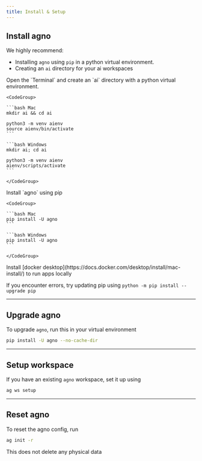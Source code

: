 ```yaml
---
title: Install & Setup
---
```


## Install agno

We highly recommend:

- Installing `agno` using `pip` in a python virtual environment.
- Creating an `ai` directory for your ai workspaces

<Steps>
  <Step title="Create a virtual environment">
    Open the `Terminal` and create an `ai` directory with a python virtual environment.

    <CodeGroup>

    ```bash Mac
    mkdir ai && cd ai

    python3 -m venv aienv
    source aienv/bin/activate
    ```

    ```bash Windows
    mkdir ai; cd ai

    python3 -m venv aienv
    aienv/scripts/activate
    ```

    </CodeGroup>

  </Step>
  <Step title="Install agno">
    Install `agno` using pip

    <CodeGroup>

    ```bash Mac
    pip install -U agno
    ```

    ```bash Windows
    pip install -U agno
    ```

    </CodeGroup>

  </Step>
  <Step title="Install docker">
    Install [docker desktop](https://docs.docker.com/desktop/install/mac-install/) to run apps locally
  </Step>
</Steps>

<br />

<Note>

If you encounter errors, try updating pip using `python -m pip install --upgrade pip`

</Note>

---

## Upgrade agno

To upgrade `agno`, run this in your virtual environment

```bash
pip install -U agno --no-cache-dir
```

---

## Setup workspace

If you have an existing `agno` workspace, set it up using

```bash
ag ws setup
```

---

## Reset agno

To reset the agno config, run

```bash
ag init -r
```

<Note>

This does not delete any physical data

</Note>
